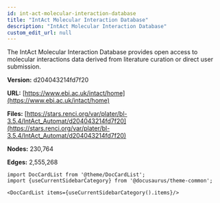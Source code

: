 ```yaml
---
id: int-act-molecular-interaction-database
title: "IntAct Molecular Interaction Database"
description: "IntAct Molecular Interaction Database"
custom_edit_url: null
---
```





The IntAct Molecular Interaction Database provides open access to molecular interactions data derived from literature curation or direct user submission.

**Version:** d204043214fd7f20

**URL:** [https://www.ebi.ac.uk/intact/home](https://www.ebi.ac.uk/intact/home)

**Files:** [https://stars.renci.org/var/plater/bl-3.5.4/IntAct_Automat/d204043214fd7f20](https://stars.renci.org/var/plater/bl-3.5.4/IntAct_Automat/d204043214fd7f20)

**Nodes:** 230,764

**Edges:** 2,555,268





```mdx-code-block
import DocCardList from '@theme/DocCardList';
import {useCurrentSidebarCategory} from '@docusaurus/theme-common';

<DocCardList items={useCurrentSidebarCategory().items}/>
```
      